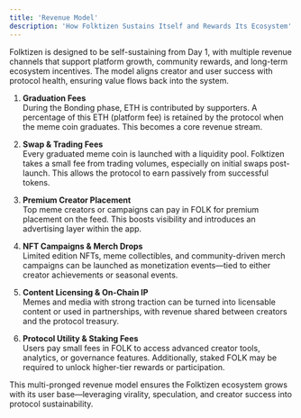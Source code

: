 ```yaml
---
title: 'Revenue Model'
description: 'How Folktizen Sustains Itself and Rewards Its Ecosystem'
---
```


Folktizen is designed to be self-sustaining from Day 1, with multiple revenue channels that support platform growth, community rewards, and long-term ecosystem incentives. The model aligns creator and user success with protocol health, ensuring value flows back into the system.

1. **Graduation Fees** \
  During the Bonding phase, ETH is contributed by supporters. A percentage of this ETH (platform fee) is retained by the protocol when the meme coin graduates. This becomes a core revenue stream.

2. **Swap & Trading Fees** \
  Every graduated meme coin is launched with a liquidity pool. Folktizen takes a small fee from trading volumes, especially on initial swaps post-launch. This allows the protocol to earn passively from successful tokens.

3. **Premium Creator Placement** \
  Top meme creators or campaigns can pay in FOLK for premium placement on the feed. This boosts visibility and introduces an advertising layer within the app.

4. **NFT Campaigns & Merch Drops** \
  Limited edition NFTs, meme collectibles, and community-driven merch campaigns can be launched as monetization events—tied to either creator achievements or seasonal events.

5. **Content Licensing & On-Chain IP** \
  Memes and media with strong traction can be turned into licensable content or used in partnerships, with revenue shared between creators and the protocol treasury.

6. **Protocol Utility & Staking Fees** \
  Users pay small fees in FOLK to access advanced creator tools, analytics, or governance features. Additionally, staked FOLK may be required to unlock higher-tier rewards or participation.

This multi-pronged revenue model ensures the Folktizen ecosystem grows with its user base—leveraging virality, speculation, and creator success into protocol sustainability.

